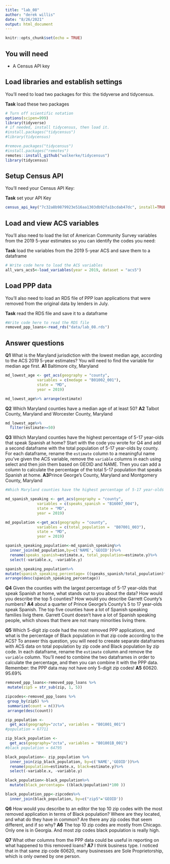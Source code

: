 ```yaml
---
title: "lab_08"
author: "derek willis"
date: "8/26/2021"
output: html_document
---
```


```r
knitr::opts_chunk$set(echo = TRUE)
```

## You will need

* A Census API key

## Load libraries and establish settings

You'll need to load two packages for this: the tidyverse and tidycensus.

**Task** load these two packages

```r
# Turn off scientific notation
options(scipen=999)
library(tidyverse)
# if needed, install tidycensus, then load it.
#install.packages("tidycensus")
#library(tidycensus)

#remove.packages("tidycensus")
#install.packages("remotes")
remotes::install_github("walkerke/tidycensus")
library(tidycensus)
```

## Setup Census API

You'll need your Census API Key:

**Task** set your API Key

```r
census_api_key("7c32a8b9879923e516aa1303db92fa1bcdab47dc", install=TRUE)
```

## Load and view ACS variables

You'll also need to load the list of American Community Survey variables from the 2019 5-year estimates so you can identify the codes you need:

**Task** load the variables from the 2019 5-year ACS and save them to a dataframe

```r
# Write code here to load the ACS variables
all_vars_acs5<-load_variables(year = 2019, dataset = "acs5")
```

## Load PPP data

You'll also need to load an RDS file of PPP loan applications that were removed from the original data by lenders in July.

**Task** read the RDS file and save it to a dataframe

```r
#Write code here to read the RDS file
removed_ppp_loans<-read_rds("data/lab_08.rds")
```

## Answer questions

**Q1** What is the Maryland jurisdiction with the lowest median age, according to the ACS 2019 5-year estimates? You will need to find the variable for median age first.
**A1** Baltimore city, Maryland

```r
md_lowest_age <- get_acs(geography = "county",
              variables = c(medage = "B01002_001"),
              state = "MD",
              year = 2019)

md_lowest_age%>% arrange(estimate)

```

**Q2** Which Maryland counties have a median age of at least 50?
**A2**	Talbot County, Maryland and	Worcester County, Maryland

```r
md_lowest_age%>%
  filter(estimate>=50)
```

**Q3** Which Maryland counties have the highest percentage of 5-17 year-olds that speak Spanish at home? Start with the code you wrote for Q4 and add a second dataframe with the total population of 5-17 year-olds by county. For each dataframe, rename the `estimate` column to a meaningful name you've given the ACS variable, remove the `variable` columns in each using select and then join them based on GEOID and NAME. Then you can add a column to calculate the percentage of the total 5-17 population that speaks Spanish at home.
**A3**Prince George's County, Maryland and Montgomery County, Maryland

```r
#Which Maryland counties have the highest percentage of 5-17 year-olds that speak Spanish at home? You'll need one dataframe with county-level data on the number of 5-17 year-olds that speak Spanish at home and a second dataframe with the total population of 5-17 year-olds by county. For each dataframe, rename the `estimate` column to a meaningful name you've given the ACS variable, remove the `variable` columns in each using select and then join them based on GEOID and NAME. Then you can add a column to calculate the percentage of the total 5-17 population that speaks Spanish at home.

md_spanish_speaking <- get_acs(geography = "county",
              variables = c(speaks_spanish = "B16007_004"),
              state = "MD",
              year = 2019)

md_population <-get_acs(geography = "county",
              variables = c(total_population = 	"B07001_003"),
              state = "MD",
              year = 2019)

spanish_speaking_population<-md_spanish_speaking%>%
  inner_join(md_population,by=c('NAME','GEOID'))%>%
  rename(speaks_spanish=estimate.x, total_population=estimate.y)%>%
  select(-variable.x, -variable.y)

spanish_speaking_population%>%
mutate(spanish_speaking_percentage= ((speaks_spanish/total_population)*100 ))%>%
arrange(desc(spanish_speaking_percentage))


```

**Q4** Given the counties with the largest percentage of 5-17 year-olds that speak Spanish at home, what stands out to you about the data? How would you describe the top 5 counties? How would you describe Garrett County's numbers?
**A4** about a quarter of Prince George's County's 5 to 17 year-olds speak Spanish. The top five counties have a lot of Spanish speaking families livig there. Garrett Count doesn't have a lot of Spanish speaking people, which shows that there are not many minorities living there. 

**Q5** Which 5-digit zip code had the most removed PPP applications, and what is the percentage of Black population in that zip code according to the ACS? To answer this question, you will need to creeate separate dataframes with ACS data on total population by zip code and Black population by zip code. In each dataframe, rename the `estimate` column and remove the `variable` column. You'll need to combine the two dataframes in order to calculate the percentage, and then you can combine it with the PPP data. Remember: the PPP data may not have only 5-digit zip codes!
**A5** 60620. 95.69%

```r
removed_ppp_loans<-removed_ppp_loans %>%
 mutate(zip5 = str_sub(zip, 1, 5))

zipcodes<-removed_ppp_loans %>%
 group_by(zip5) %>%
 summarize(count = n())%>%
 arrange(desc(count))

zip_population <- 
  get_acs(geography="zcta", variables = "B01001_001")
#population = 67711

zip_black_population <-
  get_acs(geography="zcta", variables = "B01001B_001")
#black population = 64795

black_population<- zip_population %>% 
  inner_join(zip_black_population, by=c('NAME','GEOID'))%>%
  rename(population=estimate.x, black=estimate.y)%>%
  select(-variable.x, -variable.y)

black_population<-black_population%>%
  mutate(black_percentage= ((black/population)*100 ))

black_population_ppp<-zipcodes%>%
  inner_join(black_population, by=c("zip5"='GEOID'))
```

**Q6** How would you describe to an editor the top 10 zip codes with the most removed application in terms of Black population? Where are they located, and what do they have in common? Are there any zip codes that seem different, and if so why?
**A6** The top 10 zip codes are mostly from Chicago. Only one is in Georgia. And most zip codes black population is really high. 

**Q7** What other columns from the PPP data could be useful in reporting on what happened to this removed loans?
**A7** I think business type. I noticed that in that same zip code 60620, many businesses are Sole Proprietorship, which is only owned by one person. 
